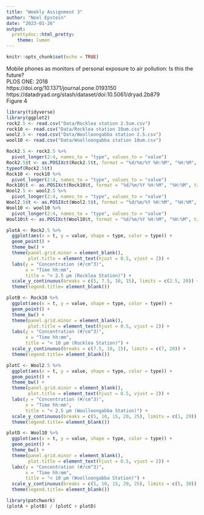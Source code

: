 ```yaml
---
title: "Weekly Assignment 3"
author: "Neel Epstein"
date: "2023-01-26"
output:
  prettydoc::html_pretty:
    theme: lumen
---
```


```r
knitr::opts_chunk$set(echo = TRUE)
```

Mobile phones as monitors of personal exposure to air pollution: Is this the future?  
PLOS ONE: 2018  
https://doi.org/10.1371/journal.pone.0193150  
https://datadryad.org/stash/dataset/doi:10.5061/dryad.2b879  
Figure 4  

```r
library(tidyverse)
library(ggplot2)
rock2.5 <- read.csv("Data/Rocklea station 2.5um.csv")
rock10 <- read.csv("Data/Rocklea station 10um.csv")
wool2.5 <- read.csv("Data/Woolloongabba station 2.5.csv")
wool10 <- read.csv("Data/Woolloongabba station 10um.csv")
```

```r
Rock2.5 <- rock2.5 %>%
  pivot_longer(2:4, names_to = "type", values_to = "value")
Rock2.5$t <- as.POSIXct(Rock2.5$t, format = "%d/%m/%Y %H:%M", "%H:%M", tz = "EST")
typeof(Rock2.5$t)
Rock10 <- rock10 %>%
  pivot_longer(2:4, names_to = "type", values_to = "value")
Rock10$t <- as.POSIXct(Rock10$t, format = "%d/%m/%Y %H:%M", "%H:%M", tz = "EST")
Wool2.5 <- wool2.5 %>%
  pivot_longer(2:4, names_to = "type", values_to = "value")
Wool2.5$t <- as.POSIXct(Wool2.5$t, format = "%d/%m/%Y %H:%M", "%H:%M", tz = "EST")
Wool10 <- wool10 %>%
  pivot_longer(2:4, names_to = "type", values_to = "value")
Wool10$t <- as.POSIXct(Wool10$t, format = "%d/%m/%Y %H:%M", "%H:%M", tz = "EST")

```

```r
plotA <- Rock2.5 %>%
  ggplot(aes(x = t, y = value, shape = type, color = type)) +
  geom_point() +
  theme_bw() +
  theme(panel.grid.minor = element_blank(),
        plot.title = element_text(hjust = 0.5, vjust = 2)) +
  labs(y = "Concentration (#/cm^3)",
       x = "Time hh:mm",
       title = "< 2.5 μm (Rocklea Station)") +
  scale_y_continuous(breaks = c(5, 7.5, 10, 15), limits = c(2.5, 20)) +
  theme(legend.title= element_blank())
```

```r
plotB <- Rock10 %>%
  ggplot(aes(x = t, y = value, shape = type, color = type)) +
  geom_point() +
  theme_bw() +
  theme(panel.grid.minor = element_blank(),
        plot.title = element_text(hjust = 0.5, vjust = 2)) +
  labs(y = "Concentration (#/cm^3)",
       x = "Time hh:mm",
       title = "< 10 μm (Rocklea Station)") +
  scale_y_continuous(breaks = c(7.5, 10, 15), limits = c(7, 20)) +
  theme(legend.title= element_blank())
```

```r
plotC <- Wool2.5 %>%
  ggplot(aes(x = t, y = value, shape = type, color = type)) +
  geom_point() +
  theme_bw() +
  theme(panel.grid.minor = element_blank(),
        plot.title = element_text(hjust = 0.5, vjust = 2)) +
  labs(y = "Concentration (#/cm^3)",
       x = "Time hh:mm",
       title = "< 2.5 μm (Woolloongabba Station)") +
  scale_y_continuous(breaks = c(5, 10, 15, 20, 25), limits = c(1, 29)) +
  theme(legend.title= element_blank())
```

```r
plotD <- Wool10 %>%
  ggplot(aes(x = t, y = value, shape = type, color = type)) +
  geom_point() +
  theme_bw() +
  theme(panel.grid.minor = element_blank(),
        plot.title = element_text(hjust = 0.5, vjust = 2)) +
  labs(y = "Concentration (#/cm^3)",
       x = "Time hh:mm",
       title = "< 10 μm (Woolloongabba Station)") +
  scale_y_continuous(breaks = c(5, 10, 15, 20, 25), limits = c(5, 30)) +
  theme(legend.title= element_blank())
```

```r
library(patchwork)
(plotA + plotB) / (plotC + plotD)
```

